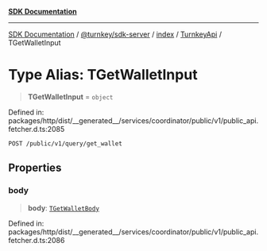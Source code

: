 [**SDK Documentation**](../../../../../../README.mdx)

***

[SDK Documentation](../../../../../../packages.mdx) / [@turnkey/sdk-server](../../../../README.mdx) / [index](../../../README.mdx) / [TurnkeyApi](../README.mdx) / TGetWalletInput

# Type Alias: TGetWalletInput

> **TGetWalletInput** = `object`

Defined in: packages/http/dist/\_\_generated\_\_/services/coordinator/public/v1/public\_api.fetcher.d.ts:2085

`POST /public/v1/query/get_wallet`

## Properties

### body

> **body**: [`TGetWalletBody`](TGetWalletBody.mdx)

Defined in: packages/http/dist/\_\_generated\_\_/services/coordinator/public/v1/public\_api.fetcher.d.ts:2086
